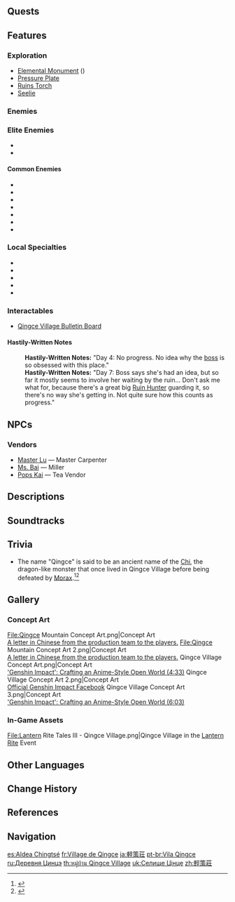 {{Location Infobox
|image        = Qingce Village.png
|type         = Subarea
|region       = Liyue
|area         = Bishui Plain
}}
{{Location Intro|{{Lang|'''Qingce Village'''|zh=轻策庄|zh_rm=Qīngcè-zhuāng}}|description=<p>It is a tranquil village nestled at the foot of Mt. Qingce, with clear waters and terraced fields of flowers. Many of its younger residents have moved away in search of more exciting locales, so it has become known as a retirement spot for the elderly.<ref>{{Ref/Quest|A Secretary in a Sea of Humanity}}</ref></p><!--

--><p>Buildings in Qingce Village have a simple architectural style, and most are made of wood with blue roofs. The village is home to a community center where [[Granny Ruoxin]] can be found, the mill owned by [[Ms. Bai]], a tea shop owned by [[Pops Kai]], the [[Fanmu Carpenter]] shop owned by [[Master Lu]], and a market. The [[Qingce Village Bulletin Board]] is where advertisements and other postings by locals can be read.</p>}}

==Quests==
{{Quests by Category List|heo=1}}

==Features==
===Exploration===
*[[Elemental Monument]] ({{Geo}})
*[[Pressure Plate]]
*[[Ruins Torch]]
*[[Seelie]]

===Enemies===
===Elite Enemies===
*{{Enemy|Tainted Water-Splitting Phantasm}}
*{{Enemy|Tainted Water-Spouting Phantasm}}

====Common Enemies====
*{{Enemy|Anemo Slime}}
*{{Enemy|Large Anemo Slime}}
*{{Enemy|Geo Slime}}
*{{Enemy|Large Geo Slime}}
*{{Enemy|Treasure Hoarders: Gravedigger}}
*{{Enemy|Treasure Hoarders: Marksman}}
*{{Enemy|Treasure Hoarders: Scout}}

===Local Specialties===
*{{Item|Cor Lapis}}
*{{Item|Glaze Lily}}
*{{Item|Jueyun Chili}}
*{{Item|Qingxin}}
*{{Item|Violetgrass}}

===Interactables===
*[[Qingce Village Bulletin Board]]
====Hastily-Written Notes====
{{Dialogue Start}}
:'''Hastily-Written Notes:''' "Day 4: No progress. No idea why the [[Yan'er|boss]] is so obsessed with this place."
:'''Hastily-Written Notes:''' "Day 7: Boss says she's had an idea, but so far it mostly seems to involve her waiting by the ruin... Don't ask me what for, because there's a great big [[Ruin Hunter]] guarding it, so there's no way she's getting in. Not quite sure how this counts as progress."
{{Dialogue End}}
<!--
==Puzzles==
-->
==NPCs==
{{Column|2|
* [[Dongdong]]
* [[Chang the Ninth]]
* [[Granny Ruoxin]] &mdash; Community Leader
* [[Hanfeng]]
* [[Jiangcheng]]
* [[Little Liu]]
* [[Little Luo]]
* [[Little Xing]]
* [[Little Yi]]
* [[Little You]]
* [[Little Zuo]]
* [[Uncle Ghast]]
* [[Yundan]]
* [[Zhi]] &mdash; Herb Gatherer
}}

===Vendors===
* [[Master Lu]] &mdash; Master Carpenter
* [[Ms. Bai]] &mdash; Miller
* [[Pops Kai]] &mdash; Tea Vendor

==Descriptions==
{{Description|Mighty Mt. Qingce gently cradles this peaceful village, silently protecting the old, the young, and the abundant croplands within its embrace. The legend of the [[Chi|ancient threat]] subdued beneath the mountain has been consigned to legend along with those who know of it, never again to return.|Viewpoint, [[A Home in the Hills]]}}
{{Description|At the northernmost point of Liyue, hidden between the hills and the bamboo forests sits Qingce Village.<br>White rolling clouds that sit in the valleys between the mountains are embellished with row upon row of crescent-moon water paddies.<br>When the wind blows, the ripples in the water give off an array of colors.|[https://genshin.hoyoverse.com/en/map Exploration], Genshin Impact Official Site}}

==Soundtracks==
{{Soundtracks by Category Table|type=location}}

==Trivia==
* The name "Qingce" is said to be an ancient name of the [[Chi]], the dragon-like monster that once lived in Qingce Village before being defeated by [[Morax]].<ref name="Roald2">{{Ref/Book|Diary of Roald the Adventurer|2}}</ref><ref name="Yore">{{Ref/Quest|The Chi of Yore}}</ref>

==Gallery==
===Concept Art===
<gallery>
File:Qingce Mountain Concept Art.png|Concept Art<br>[https://www.miyoushe.com/ys/article/488018 A letter in Chinese from the production team to the players.]
File:Qingce Mountain Concept Art 2.png|Concept Art<br>[https://www.miyoushe.com/ys/article/488018 A letter in Chinese from the production team to the players.]
Qingce Village Concept Art.png|Concept Art<br>[https://youtu.be/-JFyAdI_rO8?t=273 'Genshin Impact': Crafting an Anime-Style Open World (4:33)]
Qingce Village Concept Art 2.png|Concept Art<br>[https://www.facebook.com/Genshinimpact/posts/pfbid0SvofdaZviSgighBWWiG3KUqHwScm93XPtHNWmYkFL6YeXsX8DonXDGEr2ia5yGZal Official Genshin Impact Facebook]
Qingce Village Concept Art 3.png|Concept Art<br>[https://youtu.be/-JFyAdI_rO8?t=363 'Genshin Impact': Crafting an Anime-Style Open World (6:03)]
</gallery>

===In-Game Assets===
<gallery>
File:Lantern Rite Tales III - Qingce Village.png|Qingce Village in the [[Lantern Rite]] Event
</gallery>

==Other Languages==
{{Other Languages
|en      = Qingce Village
|zhs     = 轻策庄
|zhs_rm  = Qīngcè-zhuāng
|zht     = 輕策莊
|zht_rm  = Qīngcè-zhuāng
|zh_tl   = [[Chi]] Village<ref name="Roald2" />
|zh_note = "Qingce" is said to be the ancient name of the [[Chi]] based on in-game lore.<ref name="Roald2" /> Literally, it can mean "Light Strategy Village" or "Light Walking Stick Village."
|ja      = {{Rubi|軽|けい|策|さく|荘|そう}}
|ja_rm   = Keisaku-sou<ref>[[Map]], Label: Qingce Village (Japanese)</ref>
|ja_tl   = Chi Village{{Sino|ja}}
|ko      = {{tt|경책|輕策}} {{tt|산장|山莊}}
|ko_tl   = Qingce Mountain Cabin
|es      = Aldea Chingtsé
|es_tl   = Qingce Village
|fr      = Village de Qingce
|fr_tl   = Qingce Village
|ru      = Деревня Цинцэ
|ru_tl   = Qingce Village
|th      = Qingce Village
|vi      = {{tt|Khinh Sách Trang|輕策莊}}
|vi_tl   = Chi Village{{Sino|vi}}
|de      = Qingce-Dorf
|de_tl   = Qingce Village
|id      = Qingce Village
|pt      = Vila Qingce
|pt_tl   = Qingce Village
|tr      = Qingce Köyü
|tr_tl   = Qingce Village
|it      = Villagio di Qingce
|it_tl   = Qingce Village
}}

==Change History==
{{Change History|1.0}}

==References==
{{Reflist}}

==Navigation==
{{Area Navbox|Liyue}}

[[es:Aldea Chingtsé]]
[[fr:Village de Qingce]]
[[ja:軽策荘]]
[[pt-br:Vila Qingce]]
[[ru:Деревня Цинцэ]]
[[th:หมู่บ้าน Qingce Village]]
[[uk:Селище Цінце]]
[[zh:輕策莊]]